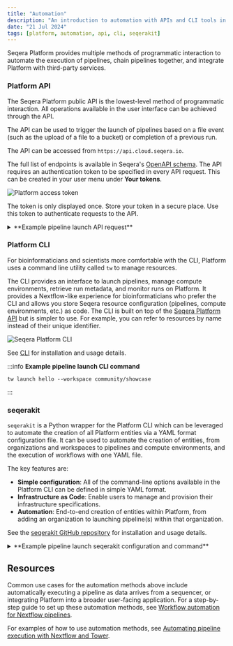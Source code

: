 ```yaml
---
title: "Automation"
description: "An introduction to automation with APIs and CLI tools in Seqera Platform"
date: "21 Jul 2024"
tags: [platform, automation, api, cli, seqerakit]
---
```



Seqera Platform provides multiple methods of programmatic interaction to automate the execution of pipelines, chain pipelines together, and integrate Platform with third-party services.

### Platform API

The Seqera Platform public API is the lowest-level method of programmatic interaction. All operations available in the user interface can be achieved through the API. 

The API can be used to trigger the launch of pipelines based on a file event (such as the upload of a file to a bucket) or completion of a previous run.

The API can be accessed from `https://api.cloud.seqera.io`.

The full list of endpoints is available in Seqera's [OpenAPI schema](https://cloud.seqera.io/openapi/index.html). The API requires an authentication token to be specified in every API request. This can be created in your user menu under **Your tokens**.

![Platform access token](./assets/generate-access-token.gif)

The token is only displayed once. Store your token in a secure place. Use this token to authenticate requests to the API.
  
<details>
  <summary>**Example pipeline launch API request**</summary>
    ```
    curl -X POST "https://api.cloud.seqera.io/workflow/launch?workspaceId=38659136604200" \
        -H "Accept: application/json" \
        -H "Authorization: Bearer <your_access_token>" \
        -H "Content-Type: application/json" \
        -H "Accept-Version:1" \
        -d '{
        "launch": {
            "computeEnvId": "hjE97A8TvD9PklUb0hwEJ",
            "runName": "first-time-pipeline-api-byname",
            "pipeline": "first-time-pipeline",
            "workDir": "s3://nf-ireland",
            "revision": "master"
        }
    }'
    ```

</details>


### Platform CLI

For bioinformaticians and scientists more comfortable with the CLI, Platform uses a command line utility called `tw` to manage resources. 

The CLI provides an interface to launch pipelines, manage compute environments, retrieve run metadata, and monitor runs on Platform. It provides a Nextflow-like experience for bioinformaticians who prefer the CLI and allows you store Seqera resource configuration (pipelines, compute environments, etc.) as code. The CLI is built on top of the [Seqera Platform API](#platform-api) but is simpler to use. For example, you can refer to resources by name instead of their unique identifier.

![Seqera Platform CLI](./assets/platform-cli.png)

See [CLI](../../cli/cli.mdx) for installation and usage details.   

:::info
**Example pipeline launch CLI command**

```console
tw launch hello --workspace community/showcase
```
:::

### seqerakit

`seqerakit` is a Python wrapper for the Platform CLI which can be leveraged to automate the creation of all Platform entities via a YAML format configuration file. It can be used to automate the creation of entities, from organizations and workspaces to pipelines and compute environments, and the execution of workflows with one YAML file.

The key features are:

- **Simple configuration**: All of the command-line options available in the Platform CLI can be defined in simple YAML format.
- **Infrastructure as Code**: Enable users to manage and provision their infrastructure specifications.
- **Automation**: End-to-end creation of entities within Platform, from adding an organization to launching pipeline(s) within that organization.

See the [seqerakit GitHub repository](https://github.com/seqeralabs/seqera-kit/) for installation and usage details.

<details>
  <summary>**Example pipeline launch seqerakit configuration and command**</summary>

  Create a YAML file called `hello.yaml`:

      ```yaml
      launch:
      - name: "hello-world"
          url: "https://github.com/nextflow-io/hello"
          workspace: "seqeralabs/showcase"
      ```

  Then run seqerakit:

    ```console
    $ seqerakit hello.yaml
    ```

</details>

## Resources
Common use cases for the automation methods above include automatically executing a pipeline as data arrives from a sequencer, or integrating Platform into a broader user-facing application. For a step-by-step guide to set up these automation methods, see [Workflow automation for Nextflow pipelines](https://seqera.io/blog/workflow-automation/).

For examples of how to use automation methods, see [Automating pipeline execution with Nextflow and Tower](https://seqera.io/blog/automating-workflows-with-nextflow-and-tower/).